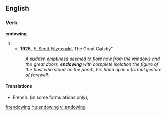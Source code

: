 ==English==

===Verb===
'''endowing'''

# {{present participle of|endow}}
#* '''1925,''' [[w:F. Scott Fitzgerald|F. Scott Fitzgerald]], The Great Gatsby''
#: ''A sudden emptiness seemed to flow now from the windows and the great doors, '''endowing''' with complete isolation the figure of the host who stood on the porch, his hand up in a formal gesture of farewell.''

====Translations====
{{trans-top|endowing}}
* French: {{t|fr|conférant}} (in some formulations only), {{t+|fr|dotant}}
{{trans-mid}}
{{trans-bottom}}

[[fr:endowing]]
[[hu:endowing]]
[[vi:endowing]]